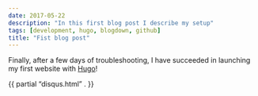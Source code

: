 ```yaml
---
date: 2017-05-22
description: "In this first blog post I describe my setup"
tags: [development, hugo, blogdown, github]
title: "Fist blog post"
---
```


Finally, after a few days of troubleshooting, I have succeeded in launching my first website with <a href="https://gohugo.io/">Hugo</a>! 

{{ partial "disqus.html" . }}
